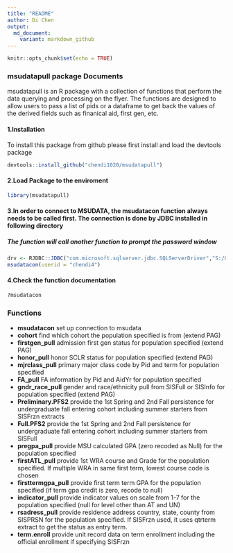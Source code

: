 ```yaml
---
title: "README"
author: Di Chen
output:
  md_document:
    variant: markdown_github
---
```


```r
knitr::opts_chunk$set(echo = TRUE)
```

### msudatapull package Documents

msudatapull is an R package with a collection of functions that perform the data querying and processing on the flyer. The functions are designed to allow users to pass a list of pids or a dataframe to get back the values of the derived fields such as finanical aid, first gen, etc.


#### 1.Installation
To install this package from github please first install and load the devtools package
```r
devtools::install_github("chendi1020/msudatapull")
```

#### 2.Load Package to the enviroment
```r
library(msudatapull)
```


#### 3.In order to connect to MSUDATA, the msudatacon function always needs to be called first. The connection is done by JDBC installed in following directory
##### The function will call another function to prompt the password window
```r
drv <- RJDBC::JDBC("com.microsoft.sqlserver.jdbc.SQLServerDriver","S:/Utilities/Microsoft JDBC Driver 4.0 for SQL Server/sqljdbc_4.0/enu/sqljdbc4.jar")
msudatacon(userid = "chendi4")
```

#### 4.Check the function documentation
```r
?msudatacon
```

### Functions
+ **msudatacon** set up connection to msudata 
+ **cohort**  find which cohort the population specified is from (extend PAG)
+ **firstgen_pull** admission first gen status for population specified (extend PAG) 
+ **honor_pull** honor SCLR status for population specified (extend PAG)
+ **mjrclass_pull** primary major class code by Pid and term for population specified
+ **FA_pull** FA information by Pid and AidYr for population specified
+ **gndr_race_pull** gender and race/ethnicity pull from SISFull or SISInfo for population specified (extend PAG)
+ **Preliminary.PFS2** provide the 1st Spring and 2nd Fall persistence for undergraduate fall entering cohort including summer starters from SISFrzn extracts
+ **Full.PFS2** provide the 1st Spring and 2nd Fall persistence for undergraduate fall entering cohort including summer starters from SISFull
+ **pregpa_pull** provide MSU calculated GPA (zero recoded as Null) for the population specified
+ **firstATL_pull** provide 1st WRA course and Grade for the population specified. If multiple WRA in same first term, lowest course code is chosen
+ **firsttermgpa_pull** provide first term term GPA for the population specified (if term gpa credit is zero, recode to null) 
+ **indicator_pull** provide indicator values on scale from 1-7 for the population specified (null for level other than AT and UN)
+ **rsadress_pull** provide residence address country, state, county from SISPRSN for the population specified. If SISFrzn used, it uses qtrterm extract to get the status as entry term.
+ **term.enroll** provide unit record data on term enrollment including the official enrollment if specifying SISFrzn